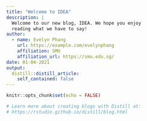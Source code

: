 ```yaml
---
title: "Welcome to IDEA"
description: |
  Welcome to our new blog, IDEA. We hope you enjoy 
  reading what we have to say!
author:
  - name: Evelyn Phang
    url: https://example.com/evelynphang
    affiliation: SMU
    affiliation_url: https://smu.edu.sg/
date: 01-04-2021
output:
  distill::distill_article:
    self_contained: false
---
```


```r
knitr::opts_chunk$set(echo = FALSE)

# Learn more about creating blogs with Distill at:
# https://rstudio.github.io/distill/blog.html

```



